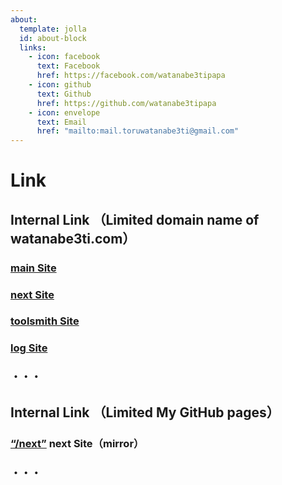 ```yaml
---
about:
  template: jolla
  id: about-block
  links:
    - icon: facebook
      text: Facebook
      href: https://facebook.com/watanabe3tipapa 
    - icon: github
      text: Github
      href: https://github.com/watanabe3tipapa
    - icon: envelope
      text: Email
      href: "mailto:mail.toruwatanabe3ti@gmail.com"  
---
```


# Link

::: {.callout-important appearance="simple"}
## Internal Link （Limited domain name of watanabe3ti.com）
:::

### [main Site](https://watanabe3ti.com)

### [next Site](https://next.watanabe3ti.com)

### [toolsmith Site](https://toolsmith.watanabe3ti.com)

### [log Site](https://log.watanabe3ti.com)

### ・・・

::: {.callout-important appearance="simple"}
## Internal Link （Limited My GitHub pages）
:::

### ["/next"](https://watanabe3tipapa.github.io/next/)     next Site（mirror）

### ・・・